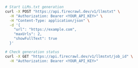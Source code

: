 ```bash cURL
# Start LLMs.txt generation
curl -X POST "https://api.firecrawl.dev/v1/llmstxt" \
  -H "Authorization: Bearer <YOUR_API_KEY>" \
  -H "Content-Type: application/json" \
  -d '{
    "url": "https://example.com",
    "maxUrls": 2,
    "showFullText": true
  }'

# Check generation status
curl -X GET "https://api.firecrawl.dev/v1/llmstxt/job_id" \
  -H "Authorization: Bearer <YOUR_API_KEY>"
```
